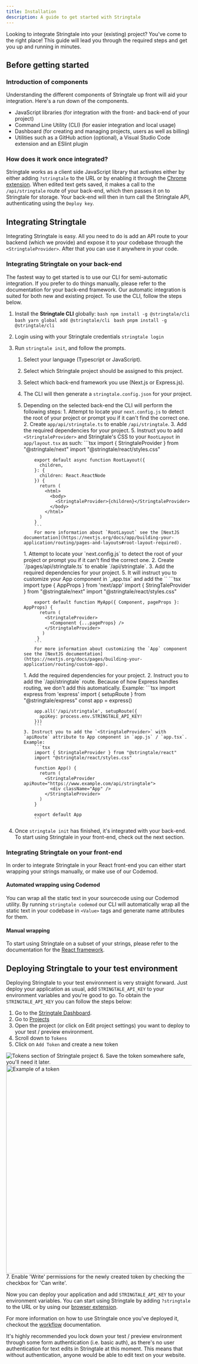 ```yaml
---
title: Installation
description: A guide to get started with Stringtale
---
```




Looking to integrate Stringtale into your (existing) project? You've come to the right place! This guide will lead
you through the required steps and get you up and running in minutes.

## Before getting started

### Introduction of components
Understanding the different components of Stringtale up front will aid your integration. Here's a run down of the
components.

- JavaScript libraries (for integration with the front- and back-end of your project)
- Command Line Utility (CLI) (for easier integration and local usage)
- Dashboard (for creating and managing projects, users as well as billing)
- Utilities such as a GitHub action (optional), a Visual Studio Code extension and an ESlint plugin

### How does it work once integrated?

Stringtale works as a client side JavaScript library that activates either by either adding `?stringtale` to the URL
or by enabling it through the [Chrome extension](/usage/browser-extension). When edited text gets saved, it makes
a call to the `/api/stringtale` route of your back-end, which then passes it on to Stringtale for storage. Your back-end
will then in turn call the Stringtale API, authenticating using the `Deploy key`.

## Integrating Stringtale

Integrating Stringtale is easy. All you need to do is add an API route to your backend (which we provide) and expose it to
your codebase through the `<StringtaleProvider>`. After that you can use it anywhere in your code.

### Integrating Stringtale on your back-end

The fastest way to get started is to use our CLI for semi-automatic integration. If you prefer to do things manually,
please refer to the documentation for your back-end framework. Our automatic integration is suited for both new
and existing project. To use the CLI, follow the steps below.

1. Install the **Stringtale CLI** globally:
   <Tabs>
     <TabItem label="npm">
       ```bash
         npm install -g @stringtale/cli
       ```
      </TabItem>
     <TabItem label="Yarn">
       ```bash
         yarn global add @stringtale/cli
       ```
      </TabItem>
     <TabItem label="pnpm">
       ```bash
         pnpm install -g @stringtale/cli
       ```
      </TabItem>
   </Tabs>
2. Login using with your Stringtale credentials `stringtale login`
3. Run `stringtale init`, and follow the prompts.
   1. Select your language (Typescript or JavaScript).
   2. Select which Stringtale project should be assigned to this project.
   3. Select which back-end framework you use (Next.js or Express.js).
   4. The CLI will then generate a `stringtale.config.json` for your project.
   5. Depending on the selected back-end the CLI will perform the following steps:
      <Tabs>
        <TabItem label="Next.js (app router)">
          1. Attempt to locate your `next.config.js` to detect the root of your project or prompt you if it can't find the correct one.
          2. Create `app/api/stringtale.ts` to enable `/api/stringtale`.
          3. Add the required dependencies for your project.
          5. Instruct you to add `<StringtaleProvider>` and Stringtale's CSS to your `RootLayout` in `app/layout.tsx` as such:
              ```tsx
              import { StringtaleProvider } from "@stringtale/next"
              import "@stringtale/react/styles.css"
 
              export default async function RootLayout({
                children,
              }: {
                children: React.ReactNode
              }) {
                return (
                  <html>
                    <body>
                      <StringtaleProvider>{children}</StringtaleProvider>
                    </body>
                  </html>
                )
              }
              ```
              For more information about `RootLayout` see the [NextJS documentation](https://nextjs.org/docs/app/building-your-application/routing/pages-and-layouts#root-layout-required).
        </TabItem>
        <TabItem label="Next.js (pages router)">
          1. Attempt to locate your `next.config.js` to detect the root of your project or prompt you if it can't find the correct one.
          2. Create `<PROJECT_DIRECTORY>/pages/api/stringtale.ts` to enable `/api/stringtale`.
          3. Add the required dependencies for your project.
          5. It will instruct you to customize your App component in `_app.tsx` and add the `<StringtaleProvider>`
              ```tsx
              import type { AppProps } from 'next/app'
              import { StringTaleProvider } from "@stringtale/next"
              import "@stringtale/react/styles.css"
 
              export default function MyApp({ Component, pageProps }: AppProps) {
                return (
                  <StringtaleProvider>
                    <Component {...pageProps} />
                  </StringtaleProvider>
                 )
               }
              ```
              For more information about customizing the `App` component see the [NextJS documentation](https://nextjs.org/docs/pages/building-your-application/routing/custom-app).
        </TabItem>
        <TabItem label="Express.js">
          1. Add the required dependencies for your project.
          2. Instruct you to add the `/api/stringtale` route. Because of how Express handles routing, we don't add this automatically. Example:
              ```tsx
              import express from 'express'
              import { setupRoute } from "@stringtale/express"
              const app = express()
             
              app.all('/api/stringtale', setupRoute({
                apiKey: process.env.STRINGTALE_API_KEY!
              }))
              ```
          3. Instruct you to add the `<StringtaleProvider>` with `apiRoute` attribute to App component in `app.js` / `app.tsx`. Example:
              ```tsx
              import { StringtaleProvider } from "@stringtale/react"
              import "@stringtale/react/styles.css"

              function App() {
                return (
                  <StringtaleProvider apiRoute="https://www.example.com/api/stringtale">
                    <div className="App" />
                  </StringtaleProvider>
                )
              }

              export default App
              ```
        </TabItem>
      </Tabs>

  5. Once `stringtale init` has finished, it's integrated with your back-end. To start using Stringtale in your front-end,
    check out the next section.
  
### Integrating Stringtale on your front-end

In order to integrate Stringtale in your React front-end you can either start wrapping your strings manually,
or make use of our Codemod.

#### Automated wrapping using Codemod

You can wrap all the static text in your sourcecode using our Codemod utility. By running `stringtale codemod` our CLI will
automatically wrap all the static text in your codebase in `<Value>` tags and generate name attributes for them.

#### Manual wrapping

To start using Stringtale on a subset of your strings, please refer to the documentation for the [React framework](/front-end/react).

## Deploying Stringtale to your test environment

Deploying Stringtale to your test environment is very straight forward. Just deploy your application as usual, add `STRINGTALE_API_KEY` to your
environment variables and you're good to go. To obtain the `STRINGTALE_API_KEY` you can follow the steps below:
1. Go to the [Stringtale Dashboard](https://stringtale.com/app).
2. Go to [Projects](https://stringtale.com/app/projects)
3. Open the project (or click on Edit project settings) you want to deploy to your test / preview environment.
4. Scroll down to `Tokens`
5. Click on `Add Token` and create a new token
  <Image src={step24} alt="Tokens section of Stringtale project" />
6. Save the token somewhere safe, you'll need it later.
  <Image src={step25} alt="Example of a token" width="564px" />
7. Enable 'Write' permissions for the newly created token by checking the checkbox for 'Can write'.

Now you can deploy your application and add `STRINGTALE_API_KEY` to your environment variables. You can start using Stringtale by adding `?stringtale` to the URL or by using our [browser extension](/usage/browser-extension).

For more information on how to use Stringtale once you've deployed it, checkout the [workflow](/guides/workflow) documentation.

<Aside type="caution">
   It's highly recommended you lock down your test / preview environment through some form authentication (i.e. basic auth),
   as there's no user authentication for text edits in Stringtale at this moment. This means that without authentication,
   anyone would be able to edit text on your website.
</Aside>
